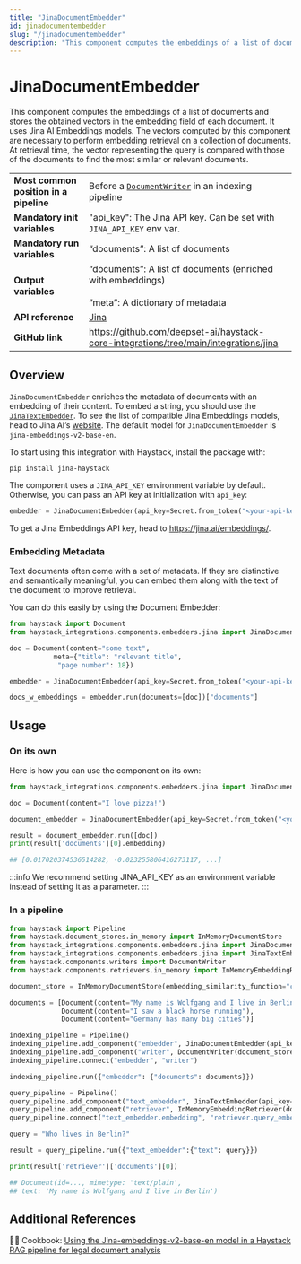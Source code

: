 ```yaml
---
title: "JinaDocumentEmbedder"
id: jinadocumentembedder
slug: "/jinadocumentembedder"
description: "This component computes the embeddings of a list of documents and stores the obtained vectors in the embedding field of each document. It uses Jina AI Embeddings models.  The vectors computed by this component are necessary to perform embedding retrieval on a collection of documents. At retrieval time, the vector representing the query is compared with those of the documents to find the most similar or relevant documents."
---
```


# JinaDocumentEmbedder

This component computes the embeddings of a list of documents and stores the obtained vectors in the embedding field of each document. It uses Jina AI Embeddings models.  The vectors computed by this component are necessary to perform embedding retrieval on a collection of documents. At retrieval time, the vector representing the query is compared with those of the documents to find the most similar or relevant documents.

|  |  |
| --- | --- |
| **Most common position in a pipeline** | Before a [`DocumentWriter`](../writers/documentwriter.mdx)  in an indexing pipeline |
| **Mandatory init variables** | "api_key": The Jina API key. Can be set with `JINA_API_KEY` env var. |
| **Mandatory run variables** | “documents”: A list of documents |
| **Output variables** | “documents”: A list of documents (enriched with embeddings)  <br /> <br />”meta”: A dictionary of metadata |
| **API reference** | [Jina](/reference/integrations-jina) |
| **GitHub link** | https://github.com/deepset-ai/haystack-core-integrations/tree/main/integrations/jina |

## Overview

`JinaDocumentEmbedder` enriches the metadata of documents with an embedding of their content. To embed a string, you should use the [`JinaTextEmbedder`](jinatextembedder.mdx). To see the list of compatible Jina Embeddings models, head to Jina AI’s [website](https://jina.ai/embeddings/). The default model for `JinaDocumentEmbedder` is `jina-embeddings-v2-base-en`.

To start using this integration with Haystack, install the package with:

```shell
pip install jina-haystack
```

The component uses a `JINA_API_KEY` environment variable by default. Otherwise, you can pass an API key at initialization with `api_key`:

```python
embedder = JinaDocumentEmbedder(api_key=Secret.from_token("<your-api-key>"))
```

To get a Jina Embeddings API key, head to https://jina.ai/embeddings/.

### Embedding Metadata

Text documents often come with a set of metadata. If they are distinctive and semantically meaningful, you can embed them along with the text of the document to improve retrieval.

You can do this easily by using the Document Embedder:

```python
from haystack import Document
from haystack_integrations.components.embedders.jina import JinaDocumentEmbedder

doc = Document(content="some text",
	       meta={"title": "relevant title",
			"page number": 18})

embedder = JinaDocumentEmbedder(api_key=Secret.from_token("<your-api-key>"), meta_fields_to_embed=["title"])

docs_w_embeddings = embedder.run(documents=[doc])["documents"]

```

## Usage

### On its own

Here is how you can use the component on its own:

```python
from haystack_integrations.components.embedders.jina import JinaDocumentEmbedder

doc = Document(content="I love pizza!")

document_embedder = JinaDocumentEmbedder(api_key=Secret.from_token("<your-api-key>"))

result = document_embedder.run([doc])
print(result['documents'][0].embedding)

## [0.017020374536514282, -0.023255806416273117, ...]

```

:::info
We recommend setting JINA_API_KEY as an environment variable instead of setting it as a parameter.
:::

### In a pipeline

```python
from haystack import Pipeline
from haystack.document_stores.in_memory import InMemoryDocumentStore
from haystack_integrations.components.embedders.jina import JinaDocumentEmbedder
from haystack_integrations.components.embedders.jina import JinaTextEmbedder
from haystack.components.writers import DocumentWriter
from haystack.components.retrievers.in_memory import InMemoryEmbeddingRetriever

document_store = InMemoryDocumentStore(embedding_similarity_function="cosine")

documents = [Document(content="My name is Wolfgang and I live in Berlin"),
             Document(content="I saw a black horse running"),
             Document(content="Germany has many big cities")]

indexing_pipeline = Pipeline()
indexing_pipeline.add_component("embedder", JinaDocumentEmbedder(api_key=Secret.from_token("<your-api-key>")))
indexing_pipeline.add_component("writer", DocumentWriter(document_store=document_store))
indexing_pipeline.connect("embedder", "writer")

indexing_pipeline.run({"embedder": {"documents": documents}})

query_pipeline = Pipeline()
query_pipeline.add_component("text_embedder", JinaTextEmbedder(api_key=Secret.from_token("<your-api-key>")))
query_pipeline.add_component("retriever", InMemoryEmbeddingRetriever(document_store=document_store))
query_pipeline.connect("text_embedder.embedding", "retriever.query_embedding")

query = "Who lives in Berlin?"

result = query_pipeline.run({"text_embedder":{"text": query}})

print(result['retriever']['documents'][0])

## Document(id=..., mimetype: 'text/plain',
## text: 'My name is Wolfgang and I live in Berlin')

```

## Additional References

:cook: Cookbook: [Using the Jina-embeddings-v2-base-en model in a Haystack RAG pipeline for legal document analysis](https://haystack.deepset.ai/cookbook/jina-embeddings-v2-legal-analysis-rag)
